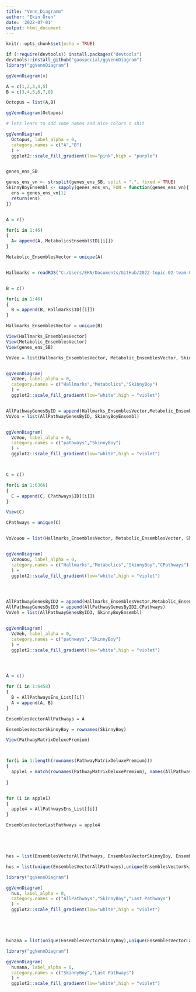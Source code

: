 ```yaml
---
title: "Venn_Diagramm"
author: "Ekin Ören"
date: '2022-07-01'
output: html_document
---
```


```r
knitr::opts_chunk$set(echo = TRUE)
```


```r

if (!require(devtools)) install.packages("devtools")
devtools::install_github("gaospecial/ggVennDiagram")
library("ggVennDiagram")

ggVennDiagram(x)

A = c(1,2,3,4,5)
B = c(3,4,5,6,7,8)

Octopus = list(A,B)

ggVennDiagram(Octopus)

# lets learn to add some names and nice colors n shit

ggVennDiagram(
  Octopus, label_alpha = 0,
  category.names = c("A","B")
  ) +
  ggplot2::scale_fill_gradient(low="pink",high = "purple")



```




```r

genes_ens_SB

genes_ens_vn <- strsplit(genes_ens_SB, split = ".", fixed = TRUE)
SkinnyBoyEnsembl <- sapply(genes_ens_vn, FUN = function(genes_ens_vn){
  ens = genes_ens_vn[1]
  return(ens)
})


A = c()

for(i in 1:46)
{
  A= append(A, MetabolicsEnsembl$ID[[i]])
}

Metabolic_EnsemblesVector = unique(A)


Hallmarks = readRDS("C:/Users/EKN/Documents/GitHub/2022-topic-02-team-01/data/x.RDS")


B = c()

for(i in 1:46)
{
  B = append(B, Hallmarks$ID[[i]])
}

Hallmarks_EnsemblesVector = unique(B)

View(Hallmarks_EnsemblesVector)
View(Metabolic_EnsemblesVector)
View(genes_ens_SB)

VoVee = list(Hallmarks_EnsemblesVector, Metabolic_EnsemblesVector, SkinnyBoyEnsembl)


ggVennDiagram(
  VoVee, label_alpha = 0,
  category.names = c("Hallmarks","Metabolics","SkinnyBoy")
  ) +
  ggplot2::scale_fill_gradient(low="white",high = "violet")


AllPathwayGenesByID = append(Hallmarks_EnsemblesVector,Metabolic_EnsemblesVector)
VoVoo = list(AllPathwayGenesByID, SkinnyBoyEnsembl)


ggVennDiagram(
  VoVoo, label_alpha = 0,
  category.names = c("pathways","SkinnyBoy")
  ) +
  ggplot2::scale_fill_gradient(low="white",high = "violet")



C = c()

for(i in 1:6366)
{
  C = append(C, CPathways$ID[[i]])
}

View(C)

CPathways = unique(C)


VoVouou = list(Hallmarks_EnsemblesVector, Metabolic_EnsemblesVector, SkinnyBoyEnsembl, CPathways)


ggVennDiagram(
  VoVouou, label_alpha = 0,
  category.names = c("Hallmarks","Metabolics","SkinnyBoy","CPathways")
  ) +
  ggplot2::scale_fill_gradient(low="white",high = "violet")




AllPathwayGenesByID2 = append(Hallmarks_EnsemblesVector,Metabolic_EnsemblesVector)
AllPathwayGenesByID3 = append(AllPathwayGenesByID2,CPathways)
VoVeh = list(AllPathwayGenesByID3, SkinnyBoyEnsembl)


ggVennDiagram(
  VoVeh, label_alpha = 0,
  category.names = c("pathways","SkinnyBoy")
  ) +
  ggplot2::scale_fill_gradient(low="white",high = "violet")





```

```r

A = c()

for (i in 1:6458)
{
  B = AllPathwaysEns_List[[i]]
  A = append(A, B)
}

EnsemblesVectorAllPathways = A

EnsemblesVectorSkinnyBoy = rownames(SkinnyBoy)

View(PathwayMatrixDeluxePremium)



for(i in 1:length(rownames(PathwayMatrixDeluxePremium)))
{
  apple1 = match(rownames(PathwayMatrixDeluxePremium), names(AllPathwaysEns_List))
  
}


for (i in apple1)
{
  apple4 = AllPathwaysEns_List[[i]]
}

EnsemblesVectorLastPathways = apple4





hes = list(EnsemblesVectorAllPathways, EnsemblesVectorSkinnyBoy, EnsemblesVectorLastPathways)

hus = list(unique(EnsemblesVectorAllPathways),unique(EnsemblesVectorSkinnyBoy),unique(EnsemblesVectorLastPathways))

library("ggVennDiagram")

ggVennDiagram(
  hus, label_alpha = 0,
  category.names = c("AllPathways","SkinnyBoy","Last Pathways")
  ) +
  ggplot2::scale_fill_gradient(low="white",high = "violet")





hunana = list(unique(EnsemblesVectorSkinnyBoy),unique(EnsemblesVectorLastPathways))

library("ggVennDiagram")

ggVennDiagram(
  hunana, label_alpha = 0,
  category.names = c("SkinnyBoy","Last Pathways")
  ) +
  ggplot2::scale_fill_gradient(low="white",high = "violet")



```


